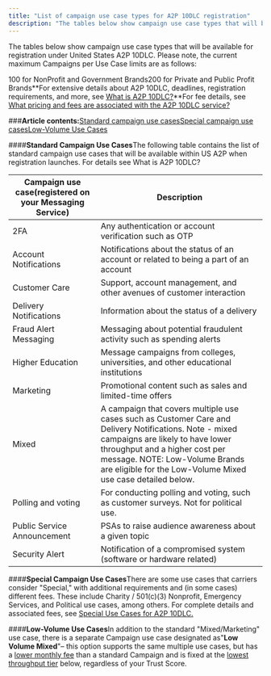 ```yaml
---
title: "List of campaign use case types for A2P 10DLC registration"
description: "The tables below show campaign use case types that will be available for registration under United States A2P 10DLC. Please note, the current maximum"
---
```


The tables below show campaign use case types that will be available for registration under United States A2P 10DLC. Please note, the current maximum Campaigns per Use Case limits are as follows:

100 for NonProfit and Government Brands200 for Private and Public Profit Brands**For extensive details about A2P 10DLC, deadlines, registration requirements, and more, see [What is A2P 10DLC?](https://support.salesmate.io/hc/en-us/articles/22579328369689#h_01H9FH57PVEXD1VPJTQ1JW18GJ)**For fee details, see [What pricing and fees are associated with the A2P 10DLC service?](https://support.salesmate.io/hc/en-us/articles/22590649559065)

###**Article contents:**[Standard campaign use cases](https://support.salesmate.io/hc/en-us/articles/22591695054105-List-of-campaign-use-case-types-for-A2P-10DLC-registration#h_01H9MXR45SMN0NX1DP2MZX8SQT)[Special campaign use cases](https://support.salesmate.io/hc/en-us/articles/22591695054105-List-of-campaign-use-case-types-for-A2P-10DLC-registration#h_01H9MXRCH5KERM9GG7WA2HJBP2)[Low-Volume Use Cases](https://support.salesmate.io/hc/en-us/articles/22591695054105-List-of-campaign-use-case-types-for-A2P-10DLC-registration#h_01HAKK10MBJD5T5AD4B4PXNH21)

####**Standard Campaign Use Cases**The following table contains the list of standard campaign use cases that will be available within US A2P when registration launches. For details see What is A2P 10DLC?

| Campaign use case(registered on your Messaging Service) | Description |
| --- | --- |
| 2FA | Any authentication or account verification such as OTP |
| Account Notifications | Notifications about the status of an account or related to being a part of an account |
| Customer Care | Support, account management, and other avenues of customer interaction |
| Delivery Notifications | Information about the status of a delivery |
| Fraud Alert Messaging | Messaging about potential fraudulent activity such as spending alerts |
| Higher Education | Message campaigns from colleges, universities, and other educational institutions |
| Marketing | Promotional content such as sales and limited-time offers |
| Mixed | A campaign that covers multiple use cases such as Customer Care and Delivery Notifications. Note - mixed campaigns are likely to have lower throughput and a higher cost per message. NOTE: Low-Volume Brands are eligible for the Low-Volume Mixed use case detailed below. |
| Polling and voting | For conducting polling and voting, such as customer surveys. Not for political use. |
| Public Service Announcement | PSAs to raise audience awareness about a given topic |
| Security Alert | Notification of a compromised system (software or hardware related) |

####**Special Campaign Use Cases**There are some use cases that carriers consider "Special," with additional requirements and (in some cases) different fees. These include Charity / 501(c)(3) Nonprofit, Emergency Services, and Political use cases, among others. For complete details and associated fees, see [Special Use Cases for A2P 10DLC.](https://support.twilio.com/hc/en-us/articles/4402972441243-Special-Use-Cases-for-A2P-10DLC)

####**Low-Volume Use Cases**In addition to the standard "Mixed/Marketing" use case, there is a separate Campaign use case designated as"**Low Volume Mixed**"– this option supports the same multiple use cases, but has a [lower monthly fee](https://support.salesmate.io/knowledge/articles/22590649559065/en-us?brand_id=1467849) than a standard Campaign and is fixed at the [lowest throughput tier](https://support.salesmate.io/knowledge/articles/22586169596441/en-us?brand_id=1467849) below, regardless of your Trust Score.
